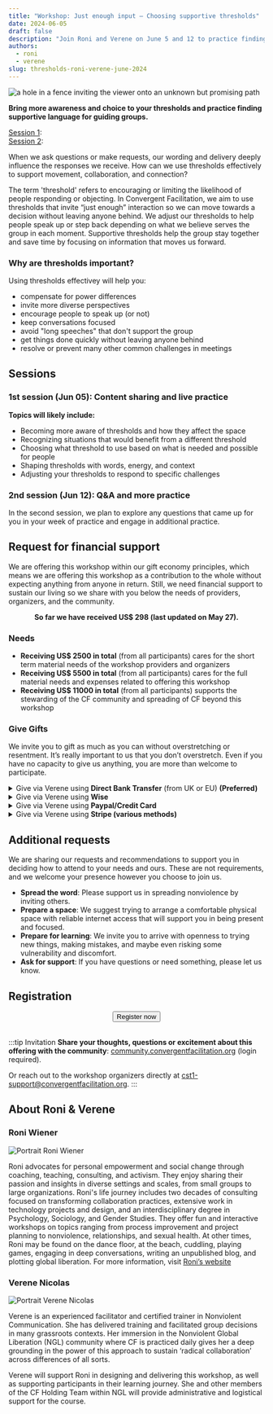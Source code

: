 ```yaml
---
title: "Workshop: Just enough input — Choosing supportive thresholds"
date: 2024-06-05
draft: false
description: "Join Roni and Verene on June 5 and 12 to practice finding supportive language for guiding groups."
authors:
  - roni
  - verene
slug: thresholds-roni-verene-june-2024
---
```


![a hole in a fence inviting the viewer onto an unknown but promising path](/img/thresholds2024_opt1.webp)


<p style={{ fontSize: '18px' }}>
<b>Bring more awareness and choice to your thresholds and practice finding supportive language for guiding groups.</b>
</p>

[Session 1](/thresholds-roni-verene-june-2024#1st-session-jun-05-content-sharing-and-live-practice):  <LocalTime year={2024} month={6} day={5} startHour={15} startMinute={0} endHour={18} endMinute={0}/>  
[Session 2](/thresholds-roni-verene-june-2024#2nd-session-jun-12-qa-and-more-practice): <LocalTime year={2024} month={6} day={12} startHour={15} startMinute={0} endHour={17} endMinute={0}/>


When we ask questions or make requests, our wording and delivery deeply influence the responses we receive. How can we use thresholds effectively to support movement, collaboration, and connection?

The term 'threshold' refers to encouraging or limiting the likelihood of people responding or objecting. In Convergent Facilitation, we aim to use thresholds that invite “just enough” interaction so we can move towards a decision without leaving anyone behind. We adjust our thresholds to help people speak up or step back depending on what we believe serves the group in each moment. Supportive thresholds help the group stay together and save time by focusing on information that moves us forward. 

<!--truncate-->

### Why are thresholds important?
Using thresholds effectivey will help you:
- compensate for power differences
- invite more diverse perspectives
- encourage people to speak up (or not)
- keep conversations focused
- avoid "long speeches" that don't support the group
- get things done quickly without leaving anyone behind
- resolve or prevent many other common challenges in meetings



## Sessions 
### 1st session (Jun 05): Content sharing and live practice

**Topics will likely include:**
- Becoming more aware of thresholds and how they affect the space
- Recognizing situations that would benefit from a different threshold
- Choosing what threshold to use based on what is needed and possible for people
- Shaping thresholds with words, energy, and context
- Adjusting your thresholds to respond to specific challenges

### 2nd session (Jun 12): Q&A and more practice

In the second session, we plan to explore any questions that came up for you in your week of practice and engage in additional practice.
## Request for financial support

We are offering this workshop within our gift economy principles, which means we are offering this workshop as a contribution to the whole without expecting anything from anyone in return. Still, we need financial support to sustain our living so we share with you below the needs of providers, organizers, and the community. 


<center>
<b>So far we have received US$ 298 (last updated on May 27).</b>
</center>

### Needs

- **Receiving US$ 2500 in total** (from all participants) cares for the short term material needs of the workshop providers and organizers
- **Receiving US$ 5500 in total** (from all participants) cares for the full material needs and expenses related to offering this workshop
- **Receiving US$ 11000 in total** (from all participants) supports the stewarding of the CF community and spreading of CF beyond this workshop

### Give Gifts

We invite you to gift as much as you can without overstretching or resentment. It’s really important to us that you don’t overstretch. Even if you have no capacity to give us anything, you are more than welcome to participate.


<details>
  <summary>Give via Verene using <b>Direct Bank Transfer</b> (from UK or EU) <b>(Preferred)</b> </summary>

Depending on where your bank is located a direct bank transfer might have the least (likely none at all) transfer fees.

💌 **If your bank is located in the UK please send GBP to**:
```
Verene Nicolas
Sort code: 23-08-01  
Account number: 55745534
```

💌 **If your bank is located in the EU please send EUR to**:
```
Verene Nicolas
IBAN FR7610278079160001565960196  
BIC CMCIFR2A
```

</details>


<details>
  <summary>Give via Verene using <b>Wise</b></summary>

[Sign up to WISE with a free transfer](https://wise.com/invite/u/roniw8?utm_source=url&utm_medium=invite&utm_content=&utm_campaign=3for50&referralCode=roniw8) if you are not yet on Wise.

- Go to https://wise.com/send
- Put `mail@verenenicolas.org` as the receipient
- If you want to send money in EUR, GBP or USD please select `Same currency` for the transfer
- Else select `International` and select `GBP` for the “Recipient gets” field. 


</details>

<details>
  <summary>Give via Verene using <b>Paypal/Credit Card</b></summary>

PayPal usually charges significant fees, so we try to avoid it. Please select “Family and Friends” as the payment method if asked. You can either use your own PayPal balance or use a credit card. 

[Support this offering via giving to Verene's PayPal](https://www.paypal.com/donate/?hosted_button_id=VZQ75PQ8XCUBN)


</details>



<details>
  <summary>Give via Verene using <b>Stripe (various methods)</b></summary>

- [Give in USD (Credit Card)](https://buy.stripe.com/9AQg2U8dW9G450YeV2)
- [Give in GBP (Credit Card)](https://buy.stripe.com/dR6180eCk3hGdxudQX)
- [Give in EUR (Credit Card + various other methods)](https://buy.stripe.com/dR603W9i0dWkali009)

</details>


## Additional requests

We are sharing our requests and recommendations to support you in deciding how to attend to your needs and ours. These are not requirements, and we welcome your presence however you choose to join us.

* **Spread the word**: Please support us in spreading nonviolence by inviting others.
* **Prepare a space**: We suggest trying to arrange a comfortable physical space with reliable internet access that will support you in being present and focused.
* **Prepare for learning**: We invite you to arrive with openness to trying new things, making mistakes, and maybe even risking some vulnerability and discomfort.
* **Ask for support**: If you have questions or need something, please let us know.

## Registration

<center>
<span>
  <a href="https://forms.gle/kmBvN5gPXq7aKqdk9"> 
    <button className="button button--primary" type="submit">
    Register now
    </button>
  </a>
</span>
   <br/>
  <br/>
</center>


:::tip Invitation
**Share your thoughts, questions or excitement about this offering with the community**:  [community.convergentfacilitation.org](https://community.convergentfacilitation.org/t/two-part-workshop-w-roni-verene-just-enough-input-choosing-supportive-thresholds/91) (login required).

Or reach out to the workshop organizers directly at [cst1-support@convergentfacilitation.org](mailto:cst1-support@convergentfacilitation.org).
:::


## About Roni & Verene


### Roni Wiener

<img src="/img/roni_wiener.webp" alt="Portrait Roni Wiener" className="round-image"/>

Roni advocates for personal empowerment and social change through coaching, teaching, consulting, and activism. They enjoy sharing their passion and insights in diverse settings and scales, from small groups to large organizations. Roni's life journey includes two decades of consulting focused on transforming collaboration practices, extensive work in technology projects and design, and an interdisciplinary degree in Psychology, Sociology, and Gender Studies. They offer fun and interactive workshops on topics ranging from process improvement and project planning to nonviolence, relationships, and sexual health. At other times, Roni may be found on the dance floor, at the beach, cuddling, playing games, engaging in deep conversations, writing an unpublished blog, and plotting global liberation. For more information, visit [Roni’s website](https://sundragonrising.com/index.html)

### Verene Nicolas

<img src="/img/verene_nicolas.jpg" alt="Portrait Verene Nicolas" className="round-image"/>

Verene is an experienced facilitator and certified trainer in Nonviolent Communication. She has delivered training and facilitated group decisions in many grassroots contexts. Her immersion in the Nonviolent Global Liberation (NGL) community where CF is practiced daily gives her a deep grounding in the power of this approach to sustain ‘radical collaboration’ across differences of all sorts.   

Verene will support Roni in designing and delivering this workshop, as well as supporting participants in their learning journey. She and other members of the CF Holding Team within NGL will provide administrative and logistical support for the course. 
